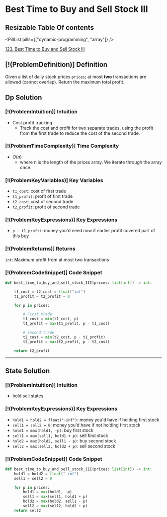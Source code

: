 # Best Time to Buy and Sell Stock III

## Resizable Table Of contents

<DifficultyBadge difficulty="hard" />

<PillList pills={["dynamic-programming", "array"]} />

[123. Best Time to Buy and Sell Stock III](https://leetcode.com/problems/best-time-to-buy-and-sell-stock-iii)

## [!(ProblemDefinition)] Definition

Given a list of daily stock prices `prices`; at most **two** transactions are allowed (cannot overlap). Return the maximum total profit.

## Dp Solution

### [!(ProblemIntuition)] Intuition

- Cost profit tracking
    - Track the cost and profit for two separate trades, using the profit from the first trade to reduce the cost of the second trade.

### [!(ProblemTimeComplexity)] Time Complexity

- $O(n)$
    - where n is the length of the prices array. We iterate through the array once.

### [!(ProblemKeyVariables)] Key Variables

- `t1_cost`: cost of first trade
- `t1_profit`: profit of first trade
- `t2_cost`: cost of second trade
- `t2_profit`: profit of second trade

### [!(ProblemKeyExpressions)] Key Expressions

- `p - t1_profit`: money you'd need now if earlier profit covered part of this buy

### [!(ProblemReturns)] Returns

`int`: Maximum profit from at most two transactions

### [!(ProblemCodeSnippet)] Code Snippet

```python meta="source=problems/123-best-time-to-buy-and-sell-stock-iii/dp.py"
def best_time_to_buy_and_sell_stock_III(prices: list[int]) -> int:

    t1_cost = t2_cost = float("inf")
    t1_profit = t2_profit = 0

    for p in prices:

        # First trade
        t1_cost = min(t1_cost, p) 
        t1_profit = max(t1_profit, p - t1_cost)

        # Second trade
        t2_cost = min(t2_cost, p - t1_profit)
        t2_profit = max(t2_profit, p - t2_cost)

    return t2_profit
```


---

## State Solution

### [!(ProblemIntuition)] Intuition

- hold sell states

### [!(ProblemKeyExpressions)] Key Expressions

- `hold1 = hold2 = float("-inf")`: money you'd have if holding first stock
- `sell1 = sell2 = 0`: money you'd have if not holding first stock
- `hold1 = max(hold1, -p)`: buy first stock
- `sell1 = max(sell1, hold1 + p)`: sell first stock
- `hold2 = max(hold2, sell1 - p)`: buy second stock
- `sell2 = max(sell2, hold2 + p)`: sell second stock

### [!(ProblemCodeSnippet)] Code Snippet

```python meta="source=problems/123-best-time-to-buy-and-sell-stock-iii/state.py"
def best_time_to_buy_and_sell_stock_III(prices: list[int]) -> int:
    hold1 = hold2 = float("-inf")
    sell1 = sell2 = 0

    for p in prices:
        hold1 = max(hold1, -p)
        sell1 = max(sell1, hold1 + p)
        hold2 = max(hold2, sell1 - p)
        sell2 = max(sell2, hold2 + p)
    return sell2
```

